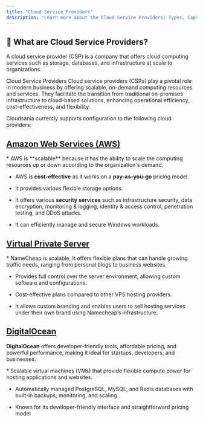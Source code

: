 ```yaml
---
title: "Cloud Service Providers"
description: "Learn more about the Cloud Service Providers: Types, Capabilities and Importance."
---
```


## 🎯  What are Cloud Service Providers?

<Note>
  A cloud service provider (CSP) is a company that offers cloud computing services such as storage, databases, and infrastructure at scale to organizations.
</Note>

Cloud Service Providers Cloud service providers (CSPs) play a pivotal role in modern business by offering scalable, on-demand computing resources and services. They facilitate the transition from traditional on-premises infrastructure to cloud-based solutions, enhancing operational efficiency, cost-effectiveness, and flexibility.

Cloudsania currently supports configuration to the following cloud providers:

## [Amazon Web Services (AWS)](https://aws.amazon.com/)

[](https://docs.cloudsania.com/cloud-service-providers#aws-provides-various-powerful-features-for-building-scalable-cost-effective-enterprise-applications)

<Accordion title="AWS provides various powerful features for building scalable, cost-effective, enterprise applications. Some important features of AWS are:" defaultOpen={false}>
  * AWS is **scalable** because it has the ability to scale the computing resources up or down according to the organization's demand.

  * AWS is **cost-effective** as it works on a **pay-as-you-go** pricing model.

  * It provides various flexible storage options.

  * It offers various **security services** such as infrastructure security, data encryption, monitoring & logging, identity & access control, penetration testing, and DDoS attacks.

  * It can efficiently manage and secure Windows workloads.
</Accordion>

## [Virtual Private Server](https://www.namecheap.com/)

<Accordion title="NameCheap offers cloud services through its Virtual Private Server (VPS) and other related products. It focuses on delivering affordable, and user-friendly hosting solutions." defaultOpen={false}>
  * NameCheap is scalable, It offers flexible plans that can handle growing traffic needs, ranging from personal blogs to business websites.

  * Provides full control over the server environment, allowing custom software and configurations.

  * Cost-effective plans compared to other VPS hosting providers.

  * It allows custom branding and enables users to sell hosting services under their own brand using Namecheap’s infrastructure.
</Accordion>

## [DigitalOcean](https://www.digitalocean.com/)

**DigitalOcean** offers developer-friendly tools, affordable pricing, and powerful performance, making it ideal for startups, developers, and businesses.

<Accordion title="DigitalOceanoffers developer-friendly tools, affordable pricing, and powerful performance, making it ideal for startups, developers, and businesses." defaultOpen={false}>
  * Scalable virtual machines (VMs) that provide flexible compute power for hosting applications and websites.

  * Automatically managed PostgreSQL, MySQL, and Redis databases with built-in backups, monitoring, and scaling.

  * Known for its developer-friendly interface and straightforward pricing model
</Accordion>

[](https://docs.cloudsania.com/cloud-service-providers#namecheap-offers-cloud-services-through-its-virtual-private-server-vps-and-other-related-products.-i)

### [](https://docs.cloudsania.com/cloud-service-providers#importance-of-cloud-providers-in-cloudsania)